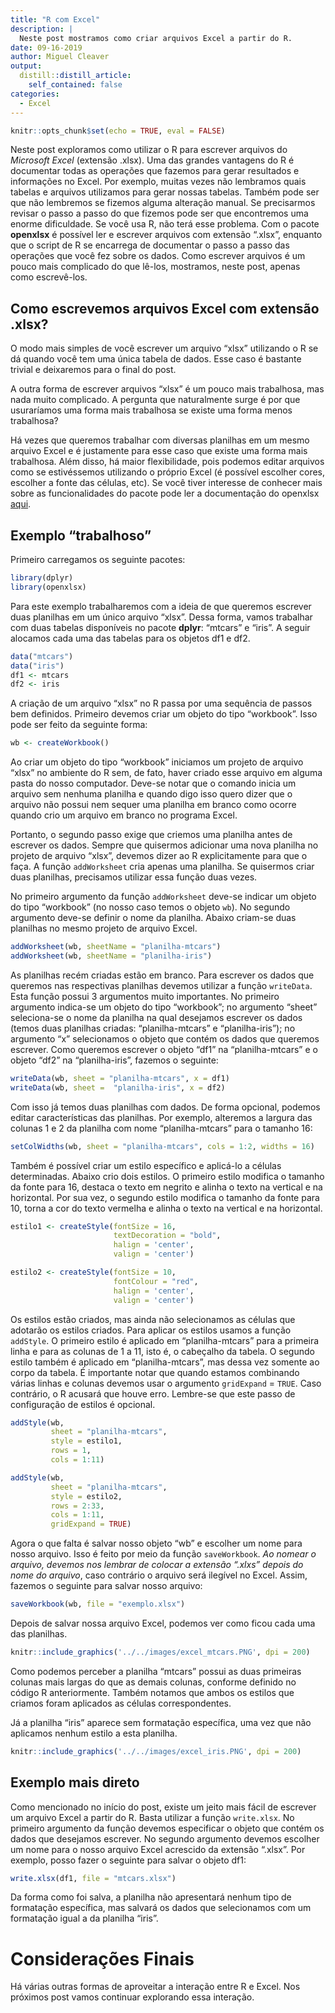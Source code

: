 ```yaml
---
title: "R com Excel"
description: |
  Neste post mostramos como criar arquivos Excel a partir do R.
date: 09-16-2019
author: Miguel Cleaver
output:
  distill::distill_article:
    self_contained: false
categories:
  - Excel
---
```


```r
knitr::opts_chunk$set(echo = TRUE, eval = FALSE)
```

Neste post exploramos como utilizar o R para escrever arquivos do *Microsoft Excel* (extensão .xlsx). Uma das grandes vantagens do R é documentar todas as operações que fazemos para gerar resultados e informações no Excel. Por exemplo, muitas vezes não lembramos quais tabelas e arquivos utilizamos para gerar nossas tabelas. Também pode ser que não lembremos se fizemos alguma alteração manual. Se precisarmos revisar o passo a passo do que fizemos pode ser que encontremos uma enorme dificuldade. Se você usa R, não terá esse problema. Com o pacote  **openxlsx** é possível ler e escrever arquivos com extensão ".xlsx", enquanto que o script de R se encarrega de documentar o passo a passo das operações que você fez sobre os dados. Como escrever arquivos é um pouco mais complicado do que lê-los, mostramos, neste post, apenas como escrevê-los.

## Como escrevemos arquivos Excel com extensão .xlsx?

O modo mais simples de você escrever um arquivo "xlsx" utilizando o R se dá quando você tem uma única tabela de dados. Esse caso é bastante trivial e deixaremos para o final do post.

A outra forma de escrever arquivos "xlsx" é um pouco mais trabalhosa, mas nada muito complicado. A pergunta que naturalmente surge é por que usuraríamos uma forma mais trabalhosa se existe uma forma menos trabalhosa? 

Há vezes que queremos trabalhar com diversas planilhas em um mesmo arquivo Excel e é justamente para esse caso que existe uma forma mais trabalhosa. Além disso, há maior flexibilidade, pois podemos editar arquivos como se estivéssemos utilizando o próprio Excel (é possível escolher cores, escolher a fonte das células, etc). Se você tiver interesse de conhecer mais sobre as funcionalidades do pacote pode ler a documentação do openxlsx [aqui](https://www.rdocumentation.org/packages/openxlsx/versions/4.1.0.1).

## Exemplo "trabalhoso"

Primeiro carregamos os seguinte pacotes:

```r
library(dplyr)
library(openxlsx)
```

Para este exemplo trabalharemos com a ideia de que queremos escrever duas planilhas em um único arquivo "xlsx". Dessa forma, vamos trabalhar com duas tabelas disponíveis no pacote **dplyr**: "mtcars" e "iris". A seguir alocamos cada uma das tabelas para os objetos df1 e df2.

```r
data("mtcars")
data("iris")
df1 <- mtcars
df2 <- iris
```


A criação de um arquivo "xlsx" no R passa por uma sequência de passos bem definidos. Primeiro devemos criar um objeto do tipo "workbook". Isso pode ser feito da seguinte forma: 

```r
wb <- createWorkbook()
```


Ao criar um objeto do tipo "workbook" iniciamos um projeto de arquivo "xlsx" no ambiente do R sem, de fato, haver criado esse arquivo em alguma pasta do nosso computador. Deve-se notar que o comando inicia um arquivo sem nenhuma planilha e quando digo isso quero dizer que o arquivo não possui nem sequer uma planilha em branco como ocorre quando crio um arquivo em branco no programa Excel.

Portanto, o segundo passo exige que criemos uma planilha antes de escrever os dados. Sempre que quisermos adicionar uma nova planilha no projeto de arquivo "xlsx", devemos dizer ao R explicitamente para que o faça. A função `addWorksheet` cria apenas uma planilha. Se quisermos criar duas planilhas, precisamos utilizar essa função duas vezes.

No primeiro argumento da função `addWorksheet` deve-se indicar um objeto do tipo "workbook" (no nosso caso temos o objeto `wb`). No segundo argumento deve-se definir o nome da planilha. Abaixo criam-se duas planilhas no mesmo projeto de arquivo Excel.


```r
addWorksheet(wb, sheetName = "planilha-mtcars")
addWorksheet(wb, sheetName = "planilha-iris")
```


As planilhas recém criadas estão em branco. Para escrever os dados que queremos nas respectivas planilhas devemos utilizar a função `writeData`. Esta função possui 3 argumentos muito importantes. No primeiro argumento indica-se um objeto do tipo "workbook"; no argumento "sheet" seleciona-se o nome da planilha na qual desejamos escrever os dados (temos duas planilhas criadas: "planilha-mtcars" e "planilha-iris"); no argumento "x" selecionamos o objeto que contém os dados que queremos escrever. Como queremos escrever o objeto "df1" na "planilha-mtcars" e o objeto "df2" na "planilha-iris", fazemos o seguinte:

```r
writeData(wb, sheet = "planilha-mtcars", x = df1)
writeData(wb, sheet =  "planilha-iris", x = df2)
```


Com isso já temos duas planilhas com dados. De forma opcional, podemos editar características das planilhas. Por exemplo, alteremos a largura das colunas 1 e 2 da planilha com nome "planilha-mtcars" para o tamanho 16:

```r
setColWidths(wb, sheet = "planilha-mtcars", cols = 1:2, widths = 16)
```


Também é possível criar um estilo específico e aplicá-lo a células determinadas. Abaixo crio dois estilos. O primeiro estilo modifica o tamanho da fonte para 16, destaca o texto em negrito e alinha o texto na vertical e na horizontal. Por sua vez, o segundo estilo modifica o tamanho da fonte para 10, torna a cor do texto vermelha e alinha o texto na vertical e na horizontal.


```r
estilo1 <- createStyle(fontSize = 16,
                       textDecoration = "bold",
                       halign = 'center',
                       valign = 'center')

estilo2 <- createStyle(fontSize = 10,
                       fontColour = "red",
                       halign = 'center',
                       valign = 'center')
```


Os estilos estão criados, mas ainda não selecionamos as células que adotarão os estilos criados. Para aplicar os estilos usamos a função `addStyle`. O primeiro estilo é aplicado em "planilha-mtcars" para a primeira linha e para as colunas de 1 a 11, isto é, o cabeçalho da tabela. O segundo estilo também é aplicado em "planilha-mtcars", mas dessa vez somente ao corpo da tabela. É importante notar que quando estamos combinando várias linhas e colunas devemos usar o argumento `gridExpand` = `TRUE`. Caso contrário, o R acusará que houve erro. Lembre-se que este passo de configuração de estilos é opcional.

```r
addStyle(wb,
         sheet = "planilha-mtcars",
         style = estilo1,
         rows = 1,
         cols = 1:11)

addStyle(wb, 
         sheet = "planilha-mtcars",
         style = estilo2, 
         rows = 2:33,
         cols = 1:11,
         gridExpand = TRUE)
```


Agora o que falta é salvar nosso objeto "wb" e escolher um nome para nosso arquivo. Isso é feito por meio da função `saveWorkbook`. *Ao nomear o arquivo, devemos nos lembrar de colocar a extensão ".xlxs" depois do nome do arquivo*, caso contrário o arquivo será ilegível no Excel. Assim, fazemos o seguinte para salvar nosso arquivo:

```r
saveWorkbook(wb, file = "exemplo.xlsx")
```


Depois de salvar nossa arquivo Excel, podemos ver como ficou cada uma das planilhas.

```r
knitr::include_graphics('../../images/excel_mtcars.PNG', dpi = 200)
```


Como podemos perceber a planilha "mtcars" possui as duas primeiras colunas mais largas do que as demais colunas, conforme definido no código R anteriormente. Também notamos que ambos os estilos que criamos foram aplicados as células correspondentes.

Já a planilha "iris" aparece sem formatação específica, uma vez que não aplicamos nenhum estilo a esta planilha.

```r
knitr::include_graphics('../../images/excel_iris.PNG', dpi = 200)
```

## Exemplo mais direto

Como mencionado no início do post, existe um jeito mais fácil de escrever um arquivo Excel a partir do R. Basta utilizar a função `write.xlsx`. No primeiro argumento da função devemos especificar o objeto que contém os dados que desejamos escrever. No segundo argumento devemos escolher um nome para o nosso arquivo Excel acrescido da extensão ".xlsx". Por exemplo, posso fazer o seguinte para salvar o objeto df1:

```r
write.xlsx(df1, file = "mtcars.xlsx")
```


Da forma como foi salva, a planilha não apresentará nenhum tipo de formatação específica, mas salvará os dados que selecionamos com um formatação igual a da planilha "iris".

# Considerações Finais

Há várias outras formas de aproveitar a interação entre R e Excel. Nos próximos post vamos continuar explorando essa interação.
